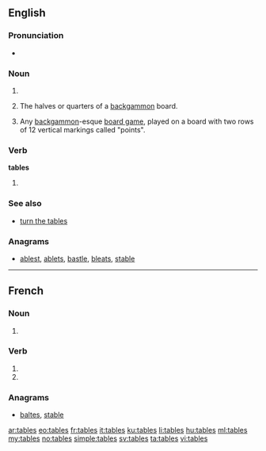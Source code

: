 ==English==

===Pronunciation===
* {{audio|en-us-tables.ogg|Audio (US)}}

===Noun===
{{en-plural noun}}

# {{plural of|table}}
# {{backgammon}} The halves or quarters of a [[backgammon]] board.
# Any [[backgammon]]-esque [[board game]], played on a board with two rows of 12 vertical markings called "points".

===Verb===
'''tables'''

# {{third-person singular of|table}}

===See also===
* [[turn the tables]]

===Anagrams===
* [[ablest#English|ablest]], [[ablets#English|ablets]], [[bastle#English|bastle]], [[bleats#English|bleats]], [[stable#English|stable]]

----

==French==

===Noun===
{{infl|fr|plural}} {{f|p}}

# {{plural of|table|lang=fr}}

===Verb===
{{fr-verb-form}}

# {{conjugation of|tabler||2|s|pres|ind|lang=fr}}
# {{conjugation of|tabler||2|s|pres|sub|lang=fr}}

===Anagrams===
* [[baltes#French|baltes]], [[stable#French|stable]]

[[ar:tables]]
[[eo:tables]]
[[fr:tables]]
[[it:tables]]
[[ku:tables]]
[[li:tables]]
[[hu:tables]]
[[ml:tables]]
[[my:tables]]
[[no:tables]]
[[simple:tables]]
[[sv:tables]]
[[ta:tables]]
[[vi:tables]]